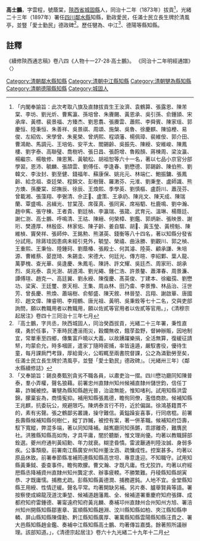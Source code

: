 {{明清人物信息框
| 姓名 = 高士鵬
| 原名 = 
| 圖片名稱=  
| 圖片大小 = 220px
| 圖片說明 =  
| 最高職務 = [[四川|四川]][[鄰水縣知縣|鄰水縣知縣]]
| 國家 = 大清
| 爵位 =
| 籍貫 = [[陝西省|陝西省]][[城固縣|城固縣]]
| 族裔 =  
| 旗籍 =  
| 字號 = 字雲程，號蔭棠
| 諡號 = 
| 出生日期 = 辛亥年九月初一日（1851-10-24）
| 出生地點 =
| 逝世日期 =  
| 逝世地點 = 
| 墓葬 = 
| 配偶 =  
| 親屬 = 父高建瓴，道光辛巳恩科舉人，廣東連平州知州、澄海高明縣知縣
| 出身 = 
*  同治十二年（1873年）拔貢
| 經歷 = 
| 著作 =  
* 《雲養山房遺稿》
*
*
}}
'''高士鵬'''{{BD|1851年|10月24日|？年||}}，字雲程，號蔭棠，[[陝西省|陝西省]][[城固縣|城固縣]]人，同治十二年（1873年）拔貢<ref>「内閣奉諭旨：此次考取八旗及直隸拔貢生王汝濟、袁鶴算、張露恩、陳芾棠、李坊、劉光炘、曹寯瀛、孫培曾、朱賡颺、黃恩承、吳引孫、俞鍾頴、宋承庠、黃標、裴景福、方臻杰、劉思翥、張賡雲、蕭熙、李舜賓、陳家瑶、郭慶恒、陸秉恒、朱善祥、吳景祺、周頌、施槃、吳魯、徐慶麒、陳協楩、易俊、左紹佐、宋學曾、朱冕榮、曾炳熙、程頌藩、楊佩璋、裴維侒、郭介田、曹鴻勛、馬調元、王培佑、安平太、閻錫齡、吳振先、陳綬、安維峻、陳鳳樓、劉字泰、高聯璧、喬樹坍、張日昌、張蔚增、魯殿顏、蔣棟周、梁汝瀛、楊繼宗、楊敬修、陳恩篤、黃毓松、胡祖恕等六十一名，著以七品小京官分部學習。恩沛、毓麟、張頡雲、劉傅任、李逢春、劉懋德、郭錫齡、陳伯熊、劉韓文、李汝封、劉至健、錢福年、蘇康保、姚兆元、林端仁、鮑振鏞、張鳳齡、給念祖、查廷榮、程錦文、彭樹聲、羅潄芬、元淮、劉秉奎、盧師識、熊方燠、孫慶棠、邱撫辰、徐辰、王煥熙、季學英、劉慎樞、盧蔚川、蕭茂芬、曾載湘、張藻翔、李弻清、佘正𧜟、盧策、王承礽、陳兆文、陳天成、陳瑞蘭、覃盛鳴、呂緝光、甘棠茂、席葆真、張同寅、席裕駟、杜鹿鳴、劉中瀚、趙中寯、張守棟、王者貴、劉廷楨、李瀛瑞、張箴、武育元、溫琳、楊蔭廷、謝仁澍、高士鵬、呼鳴清、王祜、陳縉、何榮樟、劉鑑、郭炳新、張映景、謝珩、樊遵厚、林殷臣、林家佑、陳子齡、姜自騶、胡、黃玉瑩、黃榜魁、陳維楨、竇癸祥、張師仲、王銘勲、熊湛英、錢衡等八十四名，著以知縣分發省分試用。除蔣珪因患病未經引見外，毓堃、榮禧、曲泳勝、劉觀川、郭之楨、王重熙、王秉怡、陸鍾珂、劉蔭椿、張殿士、何其濬、陸英、顧承謙、朱培源、曹維蔡、晏崑琦、朱錫圭、宋德大、何廷光、傳方暄、李紹鄴、葉人龍、萬夢槐、查光華、吳逢慶、朱鳳毛、陳詩、許文耀、吳廷杰、周家珩、胡承烈、吳兆泰、袁光澍、胡道鴻、劉光繩、鍾仁浩、許景鏊、蕭澤春、周景濂、譚傅瑄、趙克一、高廷翼、劉永綬、陳復慶、髙英俊、丁建本、徐繼孺、劉懋功、梁寅、王廷璽、景天相、王集、周焱林、田乃畬、李景豫、林品治、汪世芳、曾長慶、熊煥、蕭端樹、俞郁盛、陳天敘、林晉堃、吕翔、謝啟華、唐國珍、趙文偉、陳睿明、李翔鶴、唐光祖、黃明、吳秉銓等七十二名，交與吏部詢問，願以教職用者以教職用，願以佐貳等官用者以佐貳等官用。」，《清穆宗起居注》卷四十三同治十三年七月</ref>，光緒二十三年（1897年）署任[[四川|四川]][[鄰水縣|鄰水縣]]知縣，勤政愛民，任滿士民立長生牌於清風亭，並豎「愛士勤民」德政碑<ref>『高士鵬，字共丞，陜西城固人，同治癸酉拔貢，光緒二十三年署，秉性直樸，勇於任事，下車時民遭滛雨災，穀爛無收，餓莩盈野，督紳辦賑，因地制宜，常單車至四鄉，傳集富戶曉以大義，以故踴躍樂捐，全活無算，復緩征請帑，均蒙俞允，時多嘓匪，遣家丁隨時密捕，率皆遠遁，嚴馭書役，優待生童，每月課扄門考錄，厚給膏火，公暇輒至兩書院督課，公之為潾勤勞至矣，任滿士民立長生牌於清風亭，並豎「愛士勤民」德政碑』。〔光緒卅三年〕《鄰水縣續修誌》</ref>。歷任犍為、中江<ref>「又奉諭旨：錫良奏甄別貪劣不職各員，以肅吏治一摺。四川懋功廳同知陳普泰，羣小弄權，聲名狼藉。前署忠州直隸州知州候補直隸州儲世鈞，信任丁幕，詐贓被控。署犍為縣知縣趙光普，治盜無能，惟知啫利。試用知縣洪雲錦，朦稟妄為，商情寃抑。補用知縣張鳳德，瞻徇同僚，濫借商款。候補知縣王兆麒，抗委玩公，規避限巧。陳炳泰言行不符，近於偏誕。徐鴻基籍貫不的，素有劣聲。張之鶴鄙劣叢譏，操守難信。黃鎰躁妄喜事，行同痞棍。前署長壽縣候補知縣何樹仁，縱丁詐贓，被控有案，著一併革職。候補知府岱壽，馭下寬縱，弊混多端，著以同知降補。越嶲廳同知孫鏘，乖謬離奇，難膺民社。洪雅縣知縣高如恂，才具平庸，闇於聽斷，惟文理尚優。均著以教職歸部銓選。夔州府通判黃紹勳、年力就衰。糊塗昏憒。雷波㕔通判陸汝誠、身弱多疾。公事頹廢。前署南江縣廣安州知州董汝涵、疏慵成性。控案甚多。均著以原品休致。前署奉節縣准補筠連縣知縣高世坦、專意逢迎。不知職守。試用知縣黃秉鉞、委查事件。瞻徇欺朦。曹文瀚、才既凡庸。性尤狡詐。均著以府經厯縣丞降補資州直隸州知州龔定求、辦事疲輭。不勝繁難。丹稜縣知縣胡寅恭、才既庸懦。捕務尤疏。彭縣知縣黃德潤、捕務遲鈍。人地不宜。金堂縣知縣王用綬、性情迂緩。聲名平常。均著開缺另補。另片奏、臚舉賢員等語。署按察使成綿龍茂道沈秉堃、候補道趙藩鳳、全、候補道署重慶府知府張鐸、成都府知府雷鍾德、署甯遠府知府黃兆麟、奏補卭州直隸州合州知州方旭、署涪州知州開縣知縣鄒憲章、富順縣知縣趙淵、汶川縣知縣如柏、夾江縣知縣申轔、屏山縣知縣陳偉勳、黔江縣知縣廣厚、署萬縣知縣雲陽縣知縣汪賁之、署大邑縣知縣趙金鑑、奏補中江縣知縣高士鵬、均著傳旨嘉獎。餘著照所議辦理。該部知道。」，《清德宗起居注》卷六十九光緒二十九年十二月</ref>、德陽等縣知縣。
==註釋==
《續修陝西通志稿》卷八四《人物十一27-28·高士鵬》。
《同治十二年明經通譜》
{{reflist}}
{{清朝人物小作品}}
{{鄰水縣知縣}}
[[Category:清朝鄰水縣知縣|Category:清朝鄰水縣知縣]]
[[Category:清朝中江縣知縣|Category:清朝中江縣知縣]]
[[Category:清朝犍為縣知縣|Category:清朝犍為縣知縣]]
[[Category:清朝德陽縣知縣|Category:清朝德陽縣知縣]]
[[Category:城固人|Category:城固人]]
〈〉